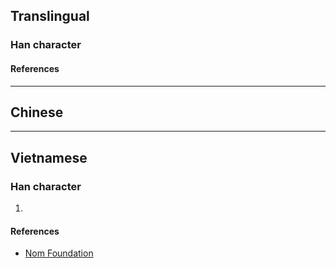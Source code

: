 {{character info}}
==Translingual==

===Han character===
{{Han char|rn=85|rad=水|as=05|sn=8|four=|canj=EMYM|ids=⿰氵正}}

====References====
{{Han ref|kx=0617.050|dkj=17305|hdz=31579.020|uh=6CDF}}

----

==Chinese==
{{zh-see|浾|v}}

----

==Vietnamese==

===Han character===
{{vi-readings|rs=水05|reading=giếng}}

# {{rfdef|vi|sort=水05}}

====References====
* [http://nomfoundation.org/common/nom_details.php?codepoint=6cdf Nom Foundation]